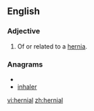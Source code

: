 ==English==
===Adjective===
{{en-adj|-}}
# Of or related to a [[hernia]].

===Anagrams===
* {{alphagram|aehilnr}}
* [[inhaler#English|inhaler]]

[[vi:hernial]]
[[zh:hernial]]